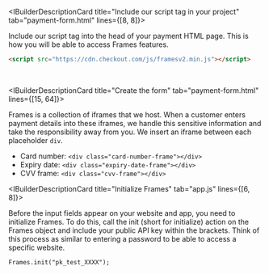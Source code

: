 <IBuilderDescriptionCard title="Include our script tag in your project" tab="payment-form.html" lines={[8, 8]}>

Include our script tag into the head of your payment HTML page. This is how you will be able to access Frames features.  

```html
<script src="https://cdn.checkout.com/js/framesv2.min.js"></script>
```

<br />

</IBuilderDescriptionCard>

<IBuilderDescriptionCard title="Create the form" tab="payment-form.html" lines={[15, 64]}>

Frames is a collection of iframes that we host. When a customer enters payment details into these iframes, we handle this sensitive information and take the responsibility away from you. We insert an iframe between each placeholder `div`. 

- Card number: `<div class="card-number-frame"></div>`
- Expiry date: `<div class="expiry-date-frame"></div>`
- CVV frame: `<div class="cvv-frame"></div>`

</IBuilderDescriptionCard>

<IBuilderDescriptionCard title="Initialize Frames" tab="app.js" lines={[6, 8]}>

Before the input fields appear on your website and app, you need to initialize Frames. To do this, call the init (short for initialize) action on the Frames object and include your public API key within the brackets. Think of this process as similar to entering a password to be able to access a specific website.

`Frames.init("pk_test_XXXX");`

</IBuilderDescriptionCard>